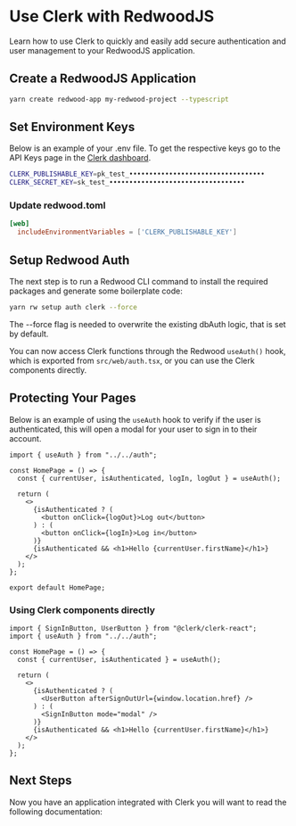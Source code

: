 
# Use Clerk with RedwoodJS

Learn how to use Clerk to quickly and easily add secure authentication and user management to your RedwoodJS application.

## Create a RedwoodJS Application

```sh filename="terminal" copy
yarn create redwood-app my-redwood-project --typescript
```

## Set Environment Keys

Below is an example of your .env file. To get the respective keys go to the API Keys page in the [Clerk dashboard](https://dashboard.clerk.dev).

```sh copy filename=".env"
CLERK_PUBLISHABLE_KEY=pk_test_••••••••••••••••••••••••••••••••••
CLERK_SECRET_KEY=sk_test_••••••••••••••••••••••••••••••••••
```

### Update redwood.toml

```toml copy filename="redwood.toml"
[web]
  includeEnvironmentVariables = ['CLERK_PUBLISHABLE_KEY']
```

## Setup Redwood Auth

The next step is to run a Redwood CLI command to install the required packages and generate some boilerplate code:

```sh copy filename="my-redwood-project"
yarn rw setup auth clerk --force
```

<Callout type="info">
  The --force flag is needed to overwrite the existing dbAuth logic, that is set
  by default.
</Callout>

You can now access Clerk functions through the Redwood `useAuth()` hook, which is exported from `src/web/auth.tsx`, or you can use the Clerk components directly.

## Protecting Your Pages

Below is an example of using the `useAuth` hook to verify if the user is authenticated, this will open a modal for your user to sign in to their account.

```tsx filename="index.tsx" copy
import { useAuth } from "../../auth";

const HomePage = () => {
  const { currentUser, isAuthenticated, logIn, logOut } = useAuth();

  return (
    <>
      {isAuthenticated ? (
        <button onClick={logOut}>Log out</button>
      ) : (
        <button onClick={logIn}>Log in</button>
      )}
      {isAuthenticated && <h1>Hello {currentUser.firstName}</h1>}
    </>
  );
};

export default HomePage;
```

### Using Clerk components directly

```tsx filename="index.tsx" copy
import { SignInButton, UserButton } from "@clerk/clerk-react";
import { useAuth } from "../../auth";

const HomePage = () => {
  const { currentUser, isAuthenticated } = useAuth();

  return (
    <>
      {isAuthenticated ? (
        <UserButton afterSignOutUrl={window.location.href} />
      ) : (
        <SignInButton mode="modal" />
      )}
      {isAuthenticated && <h1>Hello {currentUser.firstName}</h1>}
    </>
  );
};
```

## Next Steps

Now you have an application integrated with Clerk you will want to read the following documentation:

<div className="container mx-auto my-4">
  <div className="grid grid-cols-1 gap-6 md:grid-cols-2">
    <Cards
      title="Customization & Localization"
      description="Learn how to customize and localize the Clerk components."
      link="/components/customization/appearance"
      cta="Learn More"
    />
    <Cards
      title="Authentication Components"
      description="Learn more about all our authentication components."
      link="/components/authentication/sign-in"
      cta="Learn More"
    />
    <Cards
      title="Client Side Helpers"
      description="Learn more about our client side helpers and how to use them."
      link="/sdk/shared/use-auth"
      cta="Learn More"
    />
  </div>
</div>

